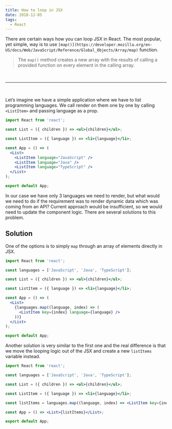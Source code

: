 ```yaml
---
title: How to loop in JSX
date: 2018-12-05
tags:
  - React
---
```


There are certain ways how you can loop JSX in React. The most popular, yet simple, way is to use `[map()](https://developer.mozilla.org/en-US/docs/Web/JavaScript/Reference/Global_Objects/Array/map)` function.

> The `map()` method creates a new array with the results of calling a provided function on every element in the calling array.

<br/>

---

<br/>

Let’s imagine we have a simple application where we have to list programming languages. We call render on them one by one by calling `<ListItem>` and passing language as a prop.

```jsx
import React from 'react';

const List = ({ children }) => <ul>{children}</ul>;

const ListItem = ({ language }) => <li>{language}</li>;

const App = () => (
  <List>
    <ListItem language="JavaScript" />
    <ListItem language="Java" />
    <ListItem language="TypeScript" />
  </List>
);

export default App;
```

In our case we have only 3 languages we need to render, but what would we need to do if the requirement was to render dynamic data which was coming from an API? Current approach would be insufficient, so we would need to update the component logic. There are several solutions to this problem.

## Solution

One of the options is to simply `map` through an array of elements directly in JSX.

```jsx
import React from 'react';

const languages = ['JavaScript', 'Java', 'TypeScript'];

const List = ({ children }) => <ul>{children}</ul>;

const ListItem = ({ language }) => <li>{language}</li>;

const App = () => (
  <List>
    {languages.map((language, index) => (
      <ListItem key={index} language={language} />
    ))}
  </List>
);

export default App;
```

Another solution is very similar to the first one and the real difference is that we move the looping logic out of the JSX and create a new `listItems` variable instead.

```jsx
import React from 'react';

const languages = ['JavaScript', 'Java', 'TypeScript'];

const List = ({ children }) => <ul>{children}</ul>;

const ListItem = ({ language }) => <li>{language}</li>;

const listItems = languages.map((language, index) => <ListItem key={index} language={language} />);

const App = () => <List>{listItems}</List>;

export default App;
```
